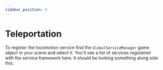 ```yaml
---
sidebar_position: 4
---
```


# Teleportation

To register the locomotion service find the `GlobalServiceManager` game object in your scene and select it. You'll see a list of services registered with the service framework here. It should be looking something along side this:


